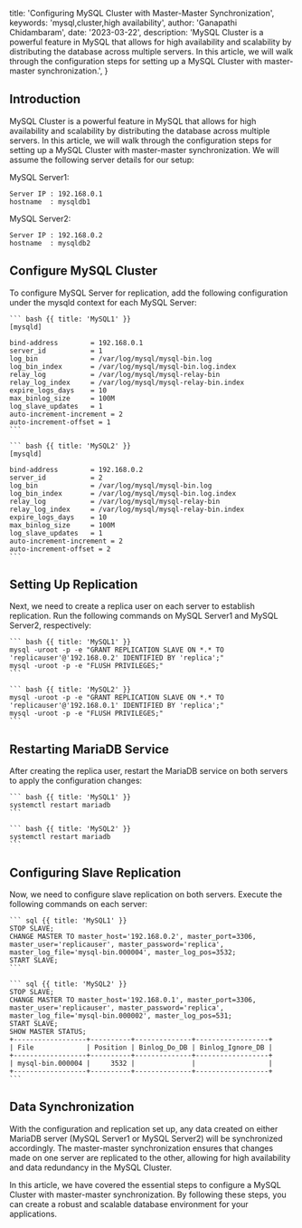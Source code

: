   title: 'Configuring MySQL Cluster with Master-Master Synchronization',
  keywords: 'mysql,cluster,high availability',
  author: 'Ganapathi Chidambaram',
  date: '2023-03-22',
  description:
    'MySQL Cluster is a powerful feature in MySQL that allows for high availability and scalability by distributing the database across multiple servers. In this article, we will walk through the configuration steps for setting up a MySQL Cluster with master-master synchronization.',
}

## Introduction

MySQL Cluster is a powerful feature in MySQL that allows for high availability and scalability by distributing the database across multiple servers. In this article, we will walk through the configuration steps for setting up a MySQL Cluster with master-master synchronization. We will assume the following server details for our setup:

MySQL Server1:
```
Server IP : 192.168.0.1
hostname  : mysqldb1
```
MySQL Server2:

```
Server IP : 192.168.0.2
hostname  : mysqldb2
```

## Configure MySQL Cluster
To configure MySQL Server for replication, add the following configuration under the mysqld context for each MySQL Server:

<CodeGroup tag="MySQL Config" label="Configure MYSQL Cluster">

    ``` bash {{ title: 'MySQL1' }}
    [mysqld]

    bind-address        = 192.168.0.1
    server_id           = 1
    log_bin             = /var/log/mysql/mysql-bin.log
    log_bin_index       = /var/log/mysql/mysql-bin.log.index
    relay_log           = /var/log/mysql/mysql-relay-bin
    relay_log_index     = /var/log/mysql/mysql-relay-bin.index
    expire_logs_days    = 10
    max_binlog_size     = 100M
    log_slave_updates   = 1
    auto-increment-increment = 2
    auto-increment-offset = 1
    ```

    ``` bash {{ title: 'MySQL2' }}
    [mysqld]

    bind-address        = 192.168.0.2
    server_id           = 2
    log_bin             = /var/log/mysql/mysql-bin.log
    log_bin_index       = /var/log/mysql/mysql-bin.log.index
    relay_log           = /var/log/mysql/mysql-relay-bin
    relay_log_index     = /var/log/mysql/mysql-relay-bin.index
    expire_logs_days    = 10
    max_binlog_size     = 100M
    log_slave_updates   = 1
    auto-increment-increment = 2
    auto-increment-offset = 2
    ```
</CodeGroup>

## Setting Up Replication

Next, we need to create a replica user on each server to establish replication. Run the following commands on MySQL Server1 and MySQL Server2, respectively:

<CodeGroup tag="MySQL" label="Setting up Replication">

    ``` bash {{ title: 'MySQL1' }}
    mysql -uroot -p -e "GRANT REPLICATION SLAVE ON *.* TO 'replicauser'@'192.168.0.2' IDENTIFIED BY 'replica';"
    mysql -uroot -p -e "FLUSH PRIVILEGES;"
    ```

    ``` bash {{ title: 'MySQL2' }}
    mysql -uroot -p -e "GRANT REPLICATION SLAVE ON *.* TO 'replicauser'@'192.168.0.1' IDENTIFIED BY 'replica';"
    mysql -uroot -p -e "FLUSH PRIVILEGES;"
    ```
</CodeGroup>

## Restarting MariaDB Service

After creating the replica user, restart the MariaDB service on both servers to apply the configuration changes:

<CodeGroup tag="BASH" label="Restart MariaDB Service">

    ``` bash {{ title: 'MySQL1' }}
    systemctl restart mariadb
    ```

    ``` bash {{ title: 'MySQL2' }}
    systemctl restart mariadb
    ```
</CodeGroup>

## Configuring Slave Replication

Now, we need to configure slave replication on both servers. Execute the following commands on each server:

<CodeGroup tag="MySQL" label="Configure Slave Replication">

    ``` sql {{ title: 'MySQL1' }}
    STOP SLAVE;
    CHANGE MASTER TO master_host='192.168.0.2', master_port=3306, master_user='replicauser', master_password='replica', master_log_file='mysql-bin.000004', master_log_pos=3532;
    START SLAVE;
    ```

    ``` sql {{ title: 'MySQL2' }}
    STOP SLAVE;
    CHANGE MASTER TO master_host='192.168.0.1', master_port=3306, master_user='replicauser', master_password='replica', master_log_file='mysql-bin.000002', master_log_pos=531;
    START SLAVE;
    SHOW MASTER STATUS;
    +------------------+----------+--------------+------------------+
    | File             | Position | Binlog_Do_DB | Binlog_Ignore_DB |
    +------------------+----------+--------------+------------------+
    | mysql-bin.000004 |     3532 |              |                  |
    +------------------+----------+--------------+------------------+
    ```
</CodeGroup>

## Data Synchronization
With the configuration and replication set up, any data created on either MariaDB server (MySQL Server1 or MySQL Server2) will be synchronized accordingly. The master-master synchronization ensures that changes made on one server are replicated to the other, allowing for high availability and data redundancy in the MySQL Cluster.

In this article, we have covered the essential steps to configure a MySQL Cluster with master-master synchronization. By following these steps, you can create a robust and scalable database environment for your applications.
